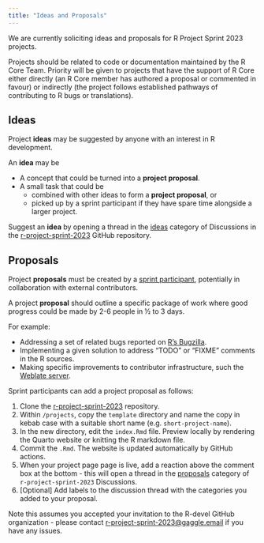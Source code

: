 ```yaml
---
title: "Ideas and Proposals"
---
```


We are currently soliciting ideas and proposals for R Project Sprint 2023 projects.

Projects should be related to code or documentation maintained by the R Core Team.
Priority will be given to projects that have the support of R Core either directly (an R Core member has authored a proposal or commented in favour) or indirectly (the project follows established pathways of contributing to R bugs or translations).

## Ideas

Project **ideas** may be suggested by anyone with an interest in R development.

An **idea** may be 

  - A concept that could be turned into a **project proposal**.
  - A small task that could be
      - combined with other ideas to form a **project proposal**, or
      - picked up by a sprint participant if they have spare time 
      alongside a larger project.

Suggest an **idea** by opening a thread in the [ideas](https://github.com/r-devel/r-project-sprint-2023/discussions/categories/ideas) 
category of Discussions in the [r-project-sprint-2023](https://github.com/r-devel/r-project-sprint-2023) GitHub repository. 

## Proposals

Project **proposals** must be created by a [sprint participant](/participants), 
potentially in collaboration with external contributors.

A project **proposal** should outline a specific package of work where good progress 
could be made by 2-6 people in ½ to 3 days. 

For example:

 - Addressing a set of related bugs reported on [R's Bugzilla](https://bugs.r-project.org/).
 - Implementing a given solution to address "TODO" or "FIXME" comments in the R sources.
 - Making specific improvements to contributor infrastructure, such the [Weblate server](https://translate.rx.studio/).

Sprint participants can add a project proposal as follows:

1. Clone the [r-project-sprint-2023](https://github.com/r-devel/r-project-sprint-2023) 
repository.
2. Within `/projects`, copy the `template` directory and name the copy in kebab case with a 
suitable short name (e.g. `short-project-name`).
3. In the new directory, edit the `index.Rmd` file. Preview locally by rendering the Quarto website or knitting the R markdown file.
4. Commit the `.Rmd`. The website is updated automatically by GitHub actions.
5. When your project page page is live, add a reaction above the comment box at the bottom - this will open a thread in the [proposals](https://github.com/r-devel/r-project-sprint-2023/discussions/categories/proposals) 
category of `r-project-sprint-2023` Discussions.
6. [Optional] Add labels to the discussion thread with the categories you added 
to your proposal.

Note this assumes you accepted your invitation to the R-devel GitHub organization 
- please contact [r-project-sprint-2023\@gaggle.email](mailto:r-project-sprint-2023@gaggle.email) if you have any issues.
